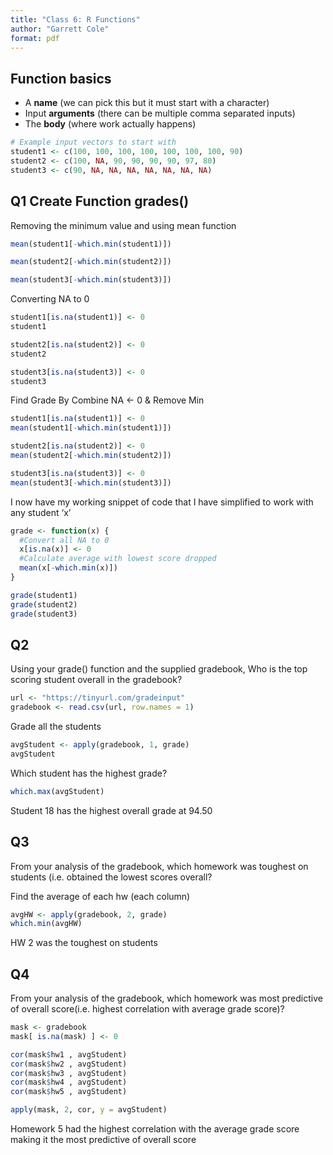 ```yaml
---
title: "Class 6: R Functions"
author: "Garrett Cole"
format: pdf
---
```


## Function basics

-   A **name** (we can pick this but it must start with a character)
-   Input **arguments** (there can be multiple comma separated inputs)
-   The **body** (where work actually happens)

```r
# Example input vectors to start with
student1 <- c(100, 100, 100, 100, 100, 100, 100, 90) 
student2 <- c(100, NA, 90, 90, 90, 90, 97, 80) 
student3 <- c(90, NA, NA, NA, NA, NA, NA, NA)
```

## Q1 Create Function grades()

Removing the minimum value and using mean function

```r
mean(student1[-which.min(student1)])

mean(student2[-which.min(student2)])

mean(student3[-which.min(student3)])
```

Converting NA to 0

```r
student1[is.na(student1)] <- 0
student1

student2[is.na(student2)] <- 0
student2

student3[is.na(student3)] <- 0
student3
```

Find Grade By Combine NA \<- 0 & Remove Min

```r
student1[is.na(student1)] <- 0
mean(student1[-which.min(student1)])

student2[is.na(student2)] <- 0
mean(student2[-which.min(student2)])

student3[is.na(student3)] <- 0
mean(student3[-which.min(student3)])
```

I now have my working snippet of code that I have simplified to work with any student 'x'

```r
grade <- function(x) {
  #Convert all NA to 0
  x[is.na(x)] <- 0
  #Calculate average with lowest score dropped
  mean(x[-which.min(x)])
}
```

```r
grade(student1)
grade(student2)
grade(student3)
```

## Q2

Using your grade() function and the supplied gradebook, Who is the top scoring student overall in the gradebook?

```r
url <- "https://tinyurl.com/gradeinput"
gradebook <- read.csv(url, row.names = 1)

```

Grade all the students

```r
avgStudent <- apply(gradebook, 1, grade)
avgStudent
```

Which student has the highest grade?

```r
which.max(avgStudent)
```

Student 18 has the highest overall grade at 94.50

## Q3

From your analysis of the gradebook, which homework was toughest on students (i.e. obtained the lowest scores overall?

Find the average of each hw (each column)

```r
avgHW <- apply(gradebook, 2, grade)
which.min(avgHW)
```

HW 2 was the toughest on students

## Q4

From your analysis of the gradebook, which homework was most predictive of overall score(i.e. highest correlation with average grade score)?

```r
mask <- gradebook
mask[ is.na(mask) ] <- 0

cor(mask$hw1 , avgStudent)
cor(mask$hw2 , avgStudent)
cor(mask$hw3 , avgStudent)
cor(mask$hw4 , avgStudent)
cor(mask$hw5 , avgStudent)

apply(mask, 2, cor, y = avgStudent)
```

Homework 5 had the highest correlation with the average grade score making it the most predictive of overall score
